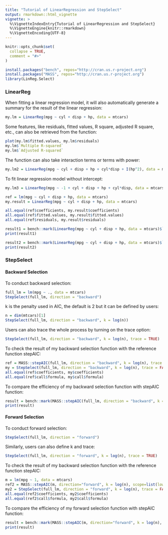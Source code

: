 ```yaml
---
title: "Tutorial of LinearRegression and StepSelect"
output: rmarkdown::html_vignette
vignette: >
  %\VignetteIndexEntry{Tutorial of LinearRegression and StepSelect}
  %\VignetteEngine{knitr::rmarkdown}
  %\VignetteEncoding{UTF-8}
---
```


```r
knitr::opts_chunk$set(
  collapse = TRUE,
  comment = "#>"
)
```

```r
install.packages("bench", repos="http://cran.us.r-project.org")
install.packages("MASS", repos="http://cran.us.r-project.org")
library(LinReg.Select)
```

### LinearReg

When fitting a linear regression model, it will also automatically generate a summary for the result of the linear regression:
```r
my.lm = LinearReg(mpg ~ cyl + disp + hp, data = mtcars)
```

Some features, like residuals, fitted values, R square, adjusted R square, etc., can also be retrieved from the function:
```r
plot(my.lm$fitted.values, my.lm$residuals)
my.lm$`Multiple R-squared`
my.lm$`Adjusted R-squared`
```

The function can also take interaction terms or terms with power:
```r
my.lm2 = LinearReg(mpg ~ cyl + disp + hp + cyl*disp + I(hp^2), data = mtcars)
```

To fit linear regression model without intercept:
```r
my.lm3 = LinearReg(mpg ~ -1 + cyl + disp + hp + cyl*disp, data = mtcars)
```


```r
ref = lm(mpg ~ cyl + disp + hp, data = mtcars)
my.result = LinearReg(mpg ~ cyl + disp + hp, data = mtcars)

all.equal(ref$coefficients, my.result$coefficients)
all.equal(ref$fitted.values, my.result$fitted.values)
all.equal(ref$residuals, my.result$residuals)
```

```r
result1 = bench::mark(LinearReg(mpg ~ cyl + disp + hp, data = mtcars)$`Multiple R-squared`, summary(lm(mpg ~ cyl + disp + hp, data = mtcars))$r.squared)
print(result1)

result2 = bench::mark(LinearReg(mpg ~ cyl + disp + hp, data = mtcars)$`Adjusted R-squared`, summary(lm(mpg ~ cyl + disp + hp, data = mtcars))$adj.r.squared)
print(result2)
```

### StepSelect

#### Backward Selection

To conduct backward selection:
```r
full_lm = lm(mpg ~ ., data = mtcars)
StepSelect(full_lm, direction = "backward")
```

k is the penalty used in AIC, the default is 2 but it can be defined by users:
```r
n = dim(mtcars)[1]
StepSelect(full_lm, direction = "backward", k = log(n))
```

Users can also trace the whole process by turning on the trace option:
```r
StepSelect(full_lm, direction = "backward", k = log(n), trace = TRUE)
```

To check the result of my backward selection function with the reference function stepAIC:
```r
ref = MASS::stepAIC(full_lm, direction = "backward", k = log(n), trace = FALSE)
my = StepSelect(full_lm, direction = "backward", k = log(n), trace = FALSE)
all.equal(ref$coefficients, my$coefficients)
all.equal(ref$call$formula, my$call$formula)
```

To compare the efficiency of my backward selection function with stepAIC function:
```r
result = bench::mark(MASS::stepAIC(full_lm, direction = "backward", k = log(n), trace = FALSE)$coefficients, StepSelect(full_lm, direction = "backward", k = log(n), trace = FALSE)$coefficients, )
print(result)
```

#### Forward Selection

To conduct forward selection:
```r
StepSelect(full_lm, direction = "forward")
```

Similarly, users can also define k and trace:
```r
StepSelect(full_lm, direction = "forward", k = log(n), trace = TRUE)
```

To check the result of my backward selection function with the reference function stepAIC:
```r
m = lm(mpg ~ 1, data = mtcars)
ref2 = MASS::stepAIC(m, direction="forward", k = log(n), scope=list(lower=m, upper=full_lm), trace = FALSE)
my2 = StepSelect(full_lm, direction = "forward", k = log(n), trace = FALSE)
all.equal(ref2$coefficients, my2$coefficients)
all.equal(ref2$call$formula, my2$call$formula)
```


To compare the efficiency of my forward selection function with stepAIC function:
```r
result = bench::mark(MASS::stepAIC(m, direction="forward", k = log(n), scope=list(lower=m, upper=full_lm), trace = FALSE)$coefficients, my2 = StepSelect(full_lm, direction = "forward", k = log(n), trace = FALSE)$coefficients)
print(result)
```

